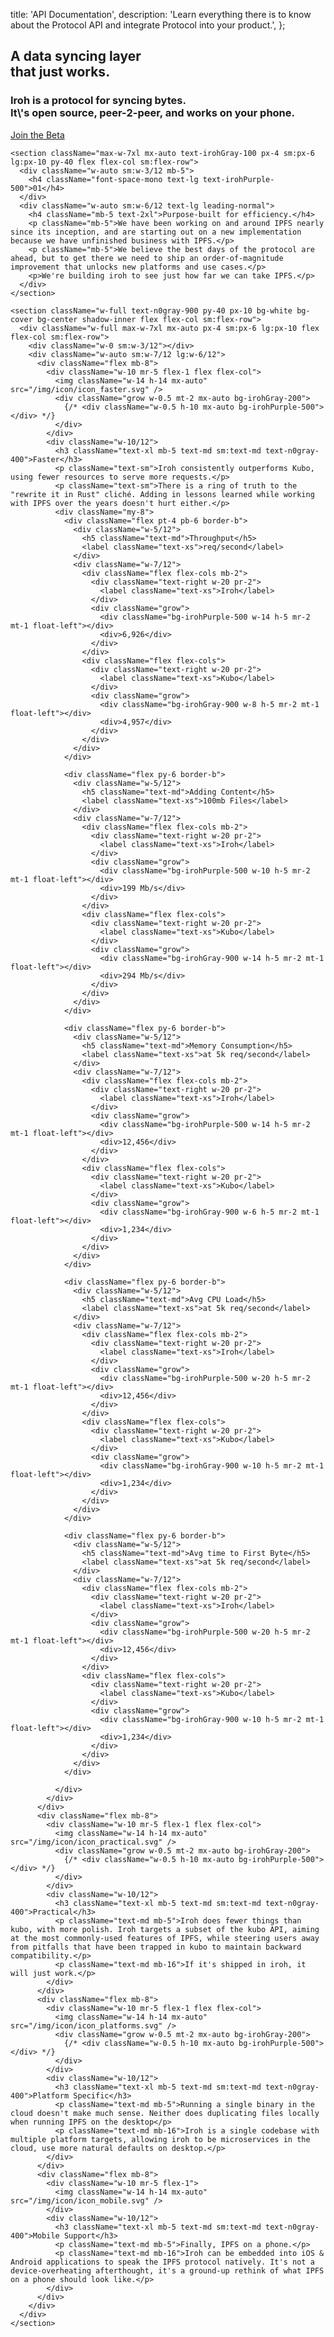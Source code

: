 

  title: 'API Documentation',
  description:
    'Learn everything there is to know about the Protocol API and integrate Protocol into your product.',
};

<HeaderSparse />

<div className="bg-irohGray-900 text-irohGray-700 h-screen justify-between font-space">
  <main className="mb-auto flex flex-col min-h-screen">
    <section className="min-h-1/3 lg:min-h-1/3 bg-iroh-kv-1 pt-40 bg-cover">
      <div className="max-w-7xl mx-auto px-4 sm:px-6 lg:px-10 lg:mt-100">
        <div className="mt-14 min-h-[70vh] sm:w-2/3 lg:w-6/12">
          <h1 className="text-4xl font-space-mono leading-tight">
            A data syncing layer<br />that just works.
          </h1>
          <h3 className="text-md font-space-mono mt-6 text-n0gray-400 leading-normal">Iroh is a protocol for syncing bytes.<br />It\'s open source, peer-2-peer, and works on your phone.</h3>
          <a href="/beta" className="inline-block my-4 p-3 px-4 bg-irohGray-800 text-irohPurple-500 uppercase">Join the Beta</a>
        </div>
      </div>
    </section>

    <section className="max-w-7xl mx-auto text-irohGray-100 px-4 sm:px-6 lg:px-10 py-40 flex flex-col sm:flex-row">
      <div className="w-auto sm:w-3/12 mb-5">
        <h4 className="font-space-mono text-lg text-irohPurple-500">01</h4>
      </div>
      <div className="w-auto sm:w-6/12 text-lg leading-normal">
        <h4 className="mb-5 text-2xl">Purpose-built for efficiency.</h4>
        <p className="mb-5">We have been working on and around IPFS nearly since its inception, and are starting out on a new implementation because we have unfinished business with IPFS.</p>
        <p className="mb-5">We believe the best days of the protocol are ahead, but to get there we need to ship an order-of-magnitude improvement that unlocks new platforms and use cases.</p>
        <p>We're building iroh to see just how far we can take IPFS.</p>
      </div>
    </section>

    <section className="w-full text-n0gray-900 py-40 px-10 bg-white bg-cover bg-center shadow-inner flex flex-col sm:flex-row">
      <div className="w-full max-w-7xl mx-auto px-4 sm:px-6 lg:px-10 flex flex-col sm:flex-row">
        <div className="w-0 sm:w-3/12"></div>
        <div className="w-auto sm:w-7/12 lg:w-6/12">
          <div className="flex mb-8">
            <div className="w-10 mr-5 flex-1 flex flex-col">
              <img className="w-14 h-14 mx-auto" src="/img/icon/icon_faster.svg" />
              <div className="grow w-0.5 mt-2 mx-auto bg-irohGray-200">
                {/* <div className="w-0.5 h-10 mx-auto bg-irohPurple-500"></div> */}
              </div>
            </div>
            <div className="w-10/12">
              <h3 className="text-xl mb-5 text-md sm:text-md text-n0gray-400">Faster</h3>
              <p className="text-sm">Iroh consistently outperforms Kubo, using fewer resources to serve more requests.</p>
              <p className="text-sm">There is a ring of truth to the "rewrite it in Rust" cliché. Adding in lessons learned while working with IPFS over the years doesn't hurt either.</p>
              <div className="my-8">
                <div className="flex pt-4 pb-6 border-b">
                  <div className="w-5/12">
                    <h5 className="text-md">Throughput</h5>
                    <label className="text-xs">req/second</label>
                  </div>
                  <div className="w-7/12">
                    <div className="flex flex-cols mb-2">
                      <div className="text-right w-20 pr-2">
                        <label className="text-xs">Iroh</label>
                      </div>
                      <div className="grow">
                        <div className="bg-irohPurple-500 w-14 h-5 mr-2 mt-1 float-left"></div>
                        <div>6,926</div>
                      </div>
                    </div>
                    <div className="flex flex-cols">
                      <div className="text-right w-20 pr-2">
                        <label className="text-xs">Kubo</label>
                      </div>
                      <div className="grow">
                        <div className="bg-irohGray-900 w-8 h-5 mr-2 mt-1 float-left"></div>
                        <div>4,957</div>
                      </div>
                    </div>
                  </div>
                </div>

                <div className="flex py-6 border-b">
                  <div className="w-5/12">
                    <h5 className="text-md">Adding Content</h5>
                    <label className="text-xs">100mb Files</label>
                  </div>
                  <div className="w-7/12">
                    <div className="flex flex-cols mb-2">
                      <div className="text-right w-20 pr-2">
                        <label className="text-xs">Iroh</label>
                      </div>
                      <div className="grow">
                        <div className="bg-irohPurple-500 w-10 h-5 mr-2 mt-1 float-left"></div>
                        <div>199 Mb/s</div>
                      </div>
                    </div>
                    <div className="flex flex-cols">
                      <div className="text-right w-20 pr-2">
                        <label className="text-xs">Kubo</label>
                      </div>
                      <div className="grow">
                        <div className="bg-irohGray-900 w-14 h-5 mr-2 mt-1 float-left"></div>
                        <div>294 Mb/s</div>
                      </div>
                    </div>
                  </div>
                </div>

                <div className="flex py-6 border-b">
                  <div className="w-5/12">
                    <h5 className="text-md">Memory Consumption</h5>
                    <label className="text-xs">at 5k req/second</label>
                  </div>
                  <div className="w-7/12">
                    <div className="flex flex-cols mb-2">
                      <div className="text-right w-20 pr-2">
                        <label className="text-xs">Iroh</label>
                      </div>
                      <div className="grow">
                        <div className="bg-irohPurple-500 w-14 h-5 mr-2 mt-1 float-left"></div>
                        <div>12,456</div>
                      </div>
                    </div>
                    <div className="flex flex-cols">
                      <div className="text-right w-20 pr-2">
                        <label className="text-xs">Kubo</label>
                      </div>
                      <div className="grow">
                        <div className="bg-irohGray-900 w-6 h-5 mr-2 mt-1 float-left"></div>
                        <div>1,234</div>
                      </div>
                    </div>
                  </div>
                </div>

                <div className="flex py-6 border-b">
                  <div className="w-5/12">
                    <h5 className="text-md">Avg CPU Load</h5>
                    <label className="text-xs">at 5k req/second</label>
                  </div>
                  <div className="w-7/12">
                    <div className="flex flex-cols mb-2">
                      <div className="text-right w-20 pr-2">
                        <label className="text-xs">Iroh</label>
                      </div>
                      <div className="grow">
                        <div className="bg-irohPurple-500 w-20 h-5 mr-2 mt-1 float-left"></div>
                        <div>12,456</div>
                      </div>
                    </div>
                    <div className="flex flex-cols">
                      <div className="text-right w-20 pr-2">
                        <label className="text-xs">Kubo</label>
                      </div>
                      <div className="grow">
                        <div className="bg-irohGray-900 w-10 h-5 mr-2 mt-1 float-left"></div>
                        <div>1,234</div>
                      </div>
                    </div>
                  </div>
                </div>

                <div className="flex py-6 border-b">
                  <div className="w-5/12">
                    <h5 className="text-md">Avg time to First Byte</h5>
                    <label className="text-xs">at 5k req/second</label>
                  </div>
                  <div className="w-7/12">
                    <div className="flex flex-cols mb-2">
                      <div className="text-right w-20 pr-2">
                        <label className="text-xs">Iroh</label>
                      </div>
                      <div className="grow">
                        <div className="bg-irohPurple-500 w-20 h-5 mr-2 mt-1 float-left"></div>
                        <div>12,456</div>
                      </div>
                    </div>
                    <div className="flex flex-cols">
                      <div className="text-right w-20 pr-2">
                        <label className="text-xs">Kubo</label>
                      </div>
                      <div className="grow">
                        <div className="bg-irohGray-900 w-10 h-5 mr-2 mt-1 float-left"></div>
                        <div>1,234</div>
                      </div>
                    </div>
                  </div>
                </div>

              </div>
            </div>
          </div>
          <div className="flex mb-8">
            <div className="w-10 mr-5 flex-1 flex flex-col">
              <img className="w-14 h-14 mx-auto" src="/img/icon/icon_practical.svg" />
              <div className="grow w-0.5 mt-2 mx-auto bg-irohGray-200">
                {/* <div className="w-0.5 h-10 mx-auto bg-irohPurple-500"></div> */}
              </div>
            </div>
            <div className="w-10/12">
              <h3 className="text-xl mb-5 text-md sm:text-md text-n0gray-400">Practical</h3>
              <p className="text-md mb-5">Iroh does fewer things than kubo, with more polish. Iroh targets a subset of the kubo API, aiming at the most commonly-used features of IPFS, while steering users away from pitfalls that have been trapped in kubo to maintain backward compatibility.</p>
              <p className="text-md mb-16">If it's shipped in iroh, it will just work.</p>
            </div>
          </div>
          <div className="flex mb-8">
            <div className="w-10 mr-5 flex-1 flex flex-col">
              <img className="w-14 h-14 mx-auto" src="/img/icon/icon_platforms.svg" />
              <div className="grow w-0.5 mt-2 mx-auto bg-irohGray-200">
                {/* <div className="w-0.5 h-10 mx-auto bg-irohPurple-500"></div> */}
              </div>
            </div>
            <div className="w-10/12">
              <h3 className="text-xl mb-5 text-md sm:text-md text-n0gray-400">Platform Specific</h3>
              <p className="text-md mb-5">Running a single binary in the cloud doesn't make much sense. Neither does duplicating files locally when running IPFS on the desktop</p>
              <p className="text-md mb-16">Iroh is a single codebase with multiple platform targets, allowing iroh to be microservices in the cloud, use more natural defaults on desktop.</p>
            </div>
          </div>
          <div className="flex mb-8">
            <div className="w-10 mr-5 flex-1">
              <img className="w-14 h-14 mx-auto" src="/img/icon/icon_mobile.svg" />
            </div>
            <div className="w-10/12">
              <h3 className="text-xl mb-5 text-md sm:text-md text-n0gray-400">Mobile Support</h3>
              <p className="text-md mb-5">Finally, IPFS on a phone.</p>
              <p className="text-md mb-16">Iroh can be embedded into iOS & Android applications to speak the IPFS protocol natively. It's not a device-overheating afterthought, it's a ground-up rethink of what IPFS on a phone should look like.</p>
            </div>
          </div>
        </div>
      </div>
    </section>
  </main>
  <FooterMarketing />
</div>

